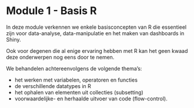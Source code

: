 # Module 1 - Basis R 

In deze module verkennen we enkele basisconcepten van R die essentieel zijn voor data-analyse, data-manipulatie en het maken van dashboards in Shiny. 

Ook voor degenen die al enige ervaring hebben met R kan het geen kwaad deze onderwerpen nog eens door te nemen.  

We behandelen achtereenvolgens de volgende thema's:   

- het werken met variabelen, operatoren en functies
- de verschillende datatypes in R
- het ophalen van elementen uit collecties (subsetting) 
- voorwaardelijke- en herhaalde uitvoer van code (flow-control). 

